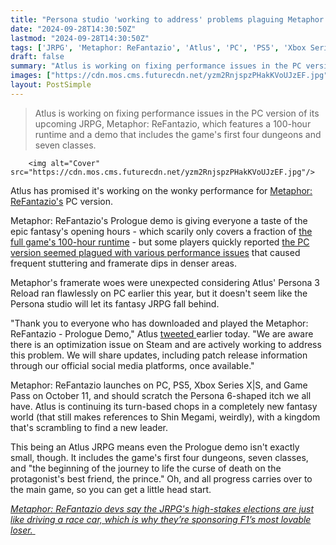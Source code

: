 ```yaml
---
title: "Persona studio 'working to address' problems plaguing Metaphor: ReFantazio's PC performance in the weeks before launch"
date: "2024-09-28T14:30:50Z"
lastmod: "2024-09-28T14:30:50Z"
tags: ['JRPG', 'Metaphor: ReFantazio', 'Atlus', 'PC', 'PS5', 'Xbox Series X|S', 'Game Pass', 'Persona', 'Turn-Based', 'Fantasy', 'Demo', 'Performance Issues', 'Optimization']
draft: false
summary: "Atlus is working on fixing performance issues in the PC version of its upcoming JRPG, Metaphor: ReFantazio, which features a 100-hour runtime and a demo that includes the game's first four dungeons and seven classes."
images: ["https://cdn.mos.cms.futurecdn.net/yzm2RnjspzPHakKVoUJzEF.jpg"]
layout: PostSimple
---
```

> Atlus is working on fixing performance issues in the PC version of its upcoming JRPG, Metaphor: ReFantazio, which features a 100-hour runtime and a demo that includes the game's first four dungeons and seven classes.


        <img alt="Cover" src="https://cdn.mos.cms.futurecdn.net/yzm2RnjspzPHakKVoUJzEF.jpg"/>
        
Atlus has promised it's working on the wonky performance for [Metaphor: ReFantazio's](https://www.gamesradar.com/games/jrpg/metaphor-refantazio-guide/) PC version.

Metaphor: ReFantazio's Prologue demo is giving everyone a taste of the epic fantasy's opening hours - which scarily only covers a fraction of [the full game's 100-hour runtime](https://www.gamesradar.com/games/jrpg/metaphor-refantazio-leads-thought-it-would-be-shorter-than-persona-5-but-just-kept-adding-content-so-now-were-matching-the-fan-favorite-jrpgs-100-hour-runtime/) - but some players quickly reported [the PC version seemed plagued with various performance issues](https://www.gamesradar.com/games/jrpg/metaphor-refantazio-demo-launches-on-pc-to-framerate-woes-but-fans-are-already-cracking-fixes-for-the-new-jrpg/) that caused frequent stuttering and framerate dips in denser areas.

Metaphor's framerate woes were unexpected considering Atlus' Persona 3 Reload ran flawlessly on PC earlier this year, but it doesn't seem like the Persona studio will let its fantasy JRPG fall behind.

"Thank you to everyone who has downloaded and played the Metaphor: ReFantazio - Prologue Demo," Atlus [tweeted ](https://x.com/Atlus_West/status/1839770514073760091)earlier today. "We are aware there is an optimization issue on Steam and are actively working to address this problem. We will share updates, including patch release information through our official social media platforms, once available."

Metaphor: ReFantazio launches on PC, PS5, Xbox Series X|S, and Game Pass on October 11, and should scratch the Persona 6-shaped itch we all have. Atlus is continuing its turn-based chops in a completely new fantasy world (that still makes references to Shin Megami, weirdly), with a kingdom that's scrambling to find a new leader.

This being an Atlus JRPG means even the Prologue demo isn't exactly small, though. It includes the game's first four dungeons, seven classes, and "the beginning of the journey to life the curse of death on the protagonist's best friend, the prince." Oh, and all progress carries over to the main game, so you can get a little head start.

[<em>Metaphor: ReFantazio devs say the JRPG's high-stakes elections are just like driving a race car, which is why they’re sponsoring F1’s most lovable loser.</em> ](https://www.gamesradar.com/games/jrpg/metaphor-refantazio-devs-say-the-jrpgs-high-stakes-elections-are-just-like-driving-a-race-car-which-is-why-theyre-sponsoring-f1s-most-lovable-losers/)
        